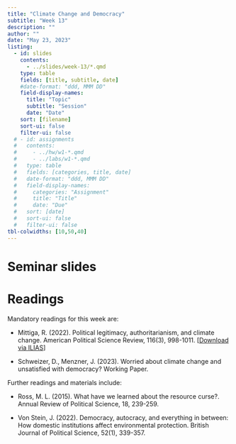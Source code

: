 ```yaml
---
title: "Climate Change and Democracy"
subtitle: "Week 13"
description: ""
author: ""
date: "May 23, 2023"
listing:
  - id: slides
    contents:
      - ../slides/week-13/*.qmd
    type: table
    fields: [title, subtitle, date]
    #date-format: "ddd, MMM DD"
    field-display-names:
      title: "Topic"
      subtitle: "Session"
      date: "Date"
    sort: [filename]
    sort-ui: false
    filter-ui: false
  # - id: assignments
  #   contents:
  #     - ../hw/w1-*.qmd
  #     - ../labs/w1-*.qmd
  #   type: table
  #   fields: [categories, title, date]
  #   date-format: "ddd, MMM DD"
  #   field-display-names:
  #     categories: "Assignment"
  #     title: "Title"
  #     date: "Due"
  #   sort: [date]
  #   sort-ui: false
  #   filter-ui: false
tbl-colwidths: [10,50,40]
---
```


# Seminar slides

::: {#slides}
:::

# Readings

Mandatory readings for this week are:

-   Mittiga, R. (2022). Political legitimacy, authoritarianism, and climate change. American Political Science Review, 116(3), 998-1011. \[[Download via ILIAS](https://ilias.uni-mannheim.de/goto.php?target=file_1368446_download&client_id=ILIAS)\]

-   Schweizer, D., Menzner, J. (2023). Worried about climate change and unsatisfied with democracy? Working Paper.

Further readings and materials include:

-   Ross, M. L. (2015). What have we learned about the resource curse?. Annual Review of Political Science, 18, 239-259.

-   Von Stein, J. (2022). Democracy, autocracy, and everything in between: How domestic institutions affect environmental protection. British Journal of Political Science, 52(1), 339-357.
